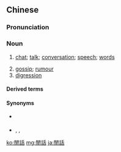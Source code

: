 {{also|闲话}}
==Chinese==
{{zh-forms|s=闲话|t2=閑話}}

===Pronunciation===
{{zh-pron
|m=xiánhuà
|c=haan4 waa6-2
|h=pfs=hàn-fa
|mn=qz:ûiⁿ-ōe/tw,xm:êng-ōe/zz:êng-ōa
|w=3hhe hho
|cat=n
}}

===Noun===
{{zh-noun}}

# {{lb|zh|literary|or|Wu}} [[chat]]; [[talk]]; [[conversation]]; [[speech]]; [[word]]s
# [[gossip]]; [[rumour]]
# [[digression]]

====Derived terms====
{{zh-der|上海閒話}}

====Synonyms====
* {{sense|words}} {{zh-l|話}}
* {{sense|gossip}} {{zh-l|閒聊}}, {{zh-l|隨筆}}, {{zh-l|八卦}}

[[ko:閒話]]
[[mg:閒話]]
[[ja:閒話]]